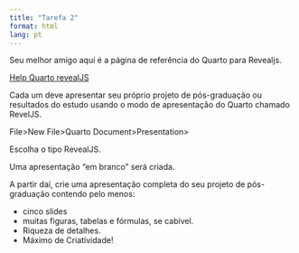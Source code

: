 ```yaml
---
title: "Tarefa 2"
format: html
lang: pt
---
```


:::{.callout-warning}
Seu melhor amigo aqui é a página de referência do Quarto para Revealjs.

[Help Quarto revealJS](https://quarto.org/docs/presentations/revealjs/#overview)
:::

Cada um deve apresentar seu próprio projeto de pós-graduação ou resultados do estudo usando o modo de apresentação do Quarto chamado RevelJS.

File>New File>Quarto Document>Presentation>

Escolha o tipo RevealJS.

Uma apresentação "em branco" será criada.

A partir daí, crie uma apresentação completa do seu projeto de pós-graduação contendo pelo menos:

- cinco slides
- muitas figuras, tabelas e fórmulas, se cabível.
- Riqueza de detalhes.
- Máximo de Criatividade!


